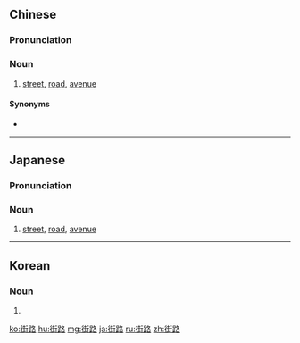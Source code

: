 ==Chinese==
{{zh-forms}}

===Pronunciation===
{{zh-pron
|m=jiēlù
|c=gaai1 lou6
|h=pfs=kiê-lu
|mn=ke-lō͘/koe-lō͘
|cat=n
}}

===Noun===
{{zh-noun}}

# [[street]], [[road]], [[avenue]]

====Synonyms====
* {{zh-l|馬路}}

----

==Japanese==
{{ja-kanjitab|がい|ろ|yomi=o}}

===Pronunciation===
{{ja-pron|がいろ|y=o}}

===Noun===
{{ja-noun|がいろ}}

# [[street]], [[road]], [[avenue]]

----

==Korean==
{{ko-hanjatab}}

===Noun===
{{ko-noun|hj|hangeul=가로}}

# {{hanja form of|가로|[[street]], [[road]], [[avenue]]}}

[[ko:街路]]
[[hu:街路]]
[[mg:街路]]
[[ja:街路]]
[[ru:街路]]
[[zh:街路]]